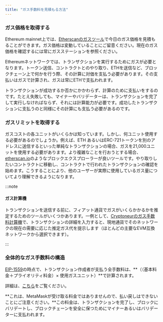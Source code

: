 ```yaml
---
title: "ガス手数料を見積もる方法"
---
```


### ガス価格を取得する

Ethereum mainnet上では、[Etherscanのガスツール](https://etherscan.io/gastracker)で今日のガス価格を見積もることができます。ガス価格は変動していることにご留意ください。現在のガス価格を確認するには常にガスステーションを参照ください。

Ethereumネットワークでは、トランザクションを実行するためにガスが必要となります。トークン送信、コントラクトとのやり取り、ETHを送信など、ブロックチェーン上で何かを行う際、その計算に対価を支払う必要があります。その支払いはガスで計算され、ガスは常にETHで支払われます。

トランザクションが成功するか否かにかかわらず、計算のために支払いをするのです。たとえ失敗しても、マイナーやバリデーターは、トランザクションを完了して実行しなければならず、それには計算能力が必要です。成功したトランザクションに支払うのと同様にその計算にも支払う必要があるのです。

### ガスリミットを取得する

ガスコストの各ユニットがいくらかは知っています。しかし、何ユニット使用する必要があるのでしょうか。例えば、ETH あるいはERC-721トークンを別のアドレスに送信するといった単純なトランザクションの場合、ガスを21,000ユニットを使用する必要があります。より複雑なことを行おうとする場合、[etherscan.io](https://etherscan.io/)のようなブロックエクスプローラーが良いツールです。やり取りしたいコントラクトに移動し、コントラクトで行われたトランザクションの確認を始めます。こうすることにより、他のユーザーが実際に使用しているガス量についてより理解できるようになります。

:::note

#### ガス計算機

トランザクションを送信する前に、フィアット通貨でガスがいくらかかるかを推定するためのツールがいくつかあります。一例として、[Cryptoneurのガス手数料計算機](https://www.cryptoneur.xyz/gas-fees-calculator)で、トランザクションの詳細を入力すると、現地通貨でそのネットワークの現在の需要に応じた推定ガス代を提示します（ほとんどの主要なEVM互換ネットワークから選択できます）。

:::

### 全体的なガス手数料の構造

[EIP-1559](https://github.com/ethereum/EIPs/blob/master/EIPS/eip-1559.md)の時点で、トランザクション作成者が支払う全手数料は、**（（基本料金＋プライオリティ料金）× 使用ガスユニット）**で計算されます。

詳細は、[こちら](/transactions-and-gas/gas-fees/user-guide-gas)をご覧ください。

**これは、MetaMaskが受け取る料金ではありませんので、払い戻しはできないことにご注意ください。**この料金は、トランザクションを完了し、ブロックにバリデートし、ブロックチェーンを安全に保つためにマイナーあるいはバリデーターに支払われます。
